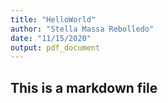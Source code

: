 ```yaml
---
title: "HelloWorld"
author: "Stella Massa Rebolledo"
date: "11/15/2020"
output: pdf_document
---
```


## This is a markdown file  